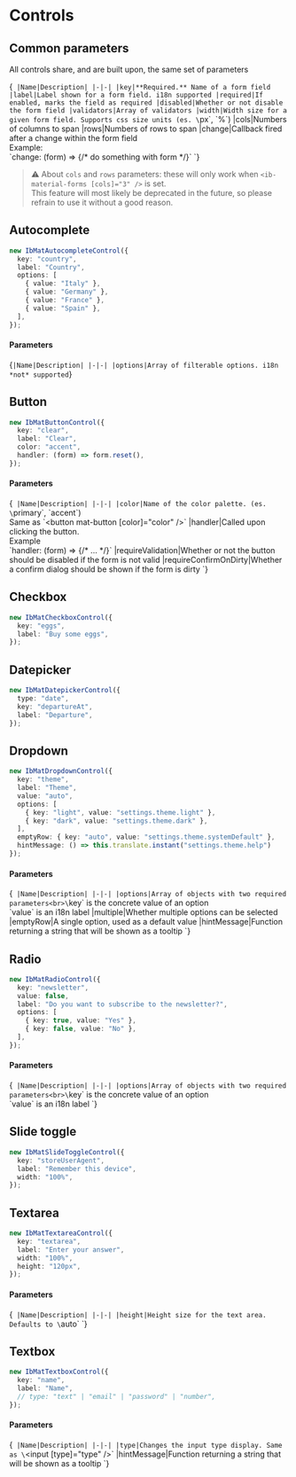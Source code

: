 
<Meta title="Forms/Controls" />

# Controls

## Common parameters

All controls share, and are built upon, the same set of parameters

<Markdown>{`
|Name|Description|
|-|-|
|key|**Required.** Name of a form field
|label|Label shown for a form field. i18n supported
|required|If enabled, marks the field as required
|disabled|Whether or not disable the form field
|validators|Array of validators
|width|Width size for a given form field. Supports css size units (es. \`px\`, \`%\`)
|cols|Numbers of columns to span
|rows|Numbers of rows to span
|change|Callback fired after a change within the form field<br>Example:<br>\`change: (form) => {/* do something with form */}\`
`}</Markdown>

> ⚠️ About `cols` and `rows` parameters: these will only work when `<ib-material-forms [cols]="3" />` is set.  
> This feature will most likely be deprecated in the future, so please refrain to use it without a good reason.

## Autocomplete

```typescript
new IbMatAutocompleteControl({
  key: "country",
  label: "Country",
  options: [
    { value: "Italy" },
    { value: "Germany" },
    { value: "France" },
    { value: "Spain" },
  ],
});
```

#### Parameters

<Markdown>{`
|Name|Description|
|-|-|
|options|Array of filterable options. i18n *not* supported
`}</Markdown>

## Button

```typescript
new IbMatButtonControl({
  key: "clear",
  label: "Clear",
  color: "accent",
  handler: (form) => form.reset(),
});
```
#### Parameters

<Markdown>{`
|Name|Description|
|-|-|
|color|Name of the color palette. (es. \`primary\`, \`accent\`)<br>Same as \`<button mat-button [color]="color" />\`
|handler|Called upon clicking the button.<br>Example<br>\`handler: (form) => {/* ... */}\`
|requireValidation|Whether or not the button should be disabled if the form is not valid
|requireConfirmOnDirty|Whether a confirm dialog should be shown if the form is dirty
`}</Markdown>

## Checkbox

```typescript
new IbMatCheckboxControl({
  key: "eggs",
  label: "Buy some eggs",
});
```

## Datepicker

```typescript
new IbMatDatepickerControl({
  type: "date",
  key: "departureAt",
  label: "Departure",
});
```

## Dropdown

```typescript
new IbMatDropdownControl({
  key: "theme",
  label: "Theme",
  value: "auto",
  options: [
    { key: "light", value: "settings.theme.light" },
    { key: "dark", value: "settings.theme.dark" },
  ],
  emptyRow: { key: "auto", value: "settings.theme.systemDefault" },
  hintMessage: () => this.translate.instant("settings.theme.help")
});
```
#### Parameters

<Markdown>{`
|Name|Description|
|-|-|
|options|Array of objects with two required parameters<br>\`key\` is the concrete value of an option<br>\`value\` is an i18n label
|multiple|Whether multiple options can be selected
|emptyRow|A single option, used as a default value
|hintMessage|Function returning a string that will be shown as a tooltip
`}</Markdown>

## Radio

```typescript
new IbMatRadioControl({
  key: "newsletter",
  value: false,
  label: "Do you want to subscribe to the newsletter?",
  options: [
    { key: true, value: "Yes" },
    { key: false, value: "No" },
  ],
});
```

#### Parameters

<Markdown>{`
|Name|Description|
|-|-|
|options|Array of objects with two required parameters<br>\`key\` is the concrete value of an option<br>\`value\` is an i18n label
`}</Markdown>

## Slide toggle

```typescript
new IbMatSlideToggleControl({
  key: "storeUserAgent",
  label: "Remember this device",
  width: "100%",
});
```

## Textarea

```typescript
new IbMatTextareaControl({
  key: "textarea",
  label: "Enter your answer",
  width: "100%",
  height: "120px",
});
```

#### Parameters

<Markdown>{`
|Name|Description|
|-|-|
|height|Height size for the text area. Defaults to \`auto\`
`}</Markdown>

## Textbox

```typescript
new IbMatTextboxControl({
  key: "name",
  label: "Name",
  // type: "text" | "email" | "password" | "number",
});
```

#### Parameters

<Markdown>{`
|Name|Description|
|-|-|
|type|Changes the input type display. Same as \`<input [type]="type" />\`
|hintMessage|Function returning a string that will be shown as a tooltip
`}</Markdown>
